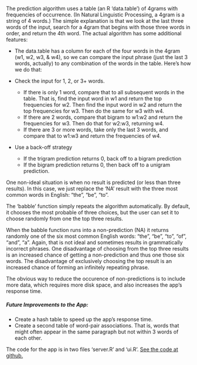The prediction algorithm uses a table (an R 'data.table') of 4grams with frequencies of occurrence. (In Natural Linguistic Processing, a 4gram is a string of 4 words.) The simple explanation is that we look at the last three words of the input, search for a 4gram that begins with those three words in order, and return the 4th word. The actual algorithm has some additional features:

- The data.table has a column for each of the four words in the 4gram (w1, w2, w3, & w4), so we can compare the input phrase (just the last 3 words, actually) to any combination of the words in the table. Here's how we do that:

- Check the input for 1, 2, or 3+ words.
    - If there is only 1 word, compare that to all subsequent words in the table. That is, find the input word in w1 and return the top frequencies for w2. Then find the input word in w2 and return the top frequencies for w3. Then do the same for w3 with w4. 
    - If there are 2 words, compare that bigram to w1:w2 and return the frequencies for w3. Then do that for w2:w3, returning w4.
    - If there are 3 or more words, take only the last 3 words, and compare that to w1:w3 and return the frequencies of w4.

- Use a back-off strategy 
    - If the trigram prediction returns 0, back off to a bigram prediction
    - If the bigram prediction returns 0, then back off to a unigram prediction.

One non-ideal situation is when no result is predicted (or less than three results). In this case, we just replace the 'NA' result with the three most common words in English: "the", "be", "to".

The 'babble' function simply repeats the algorithm automatically. By default, it chooses the most probable of three choices, but the user can set it to choose randomly from one the top three results.

When the babble function runs into a non-prediction (NA) it returns randomly one of the six most common English words: "the", "be", "to", "of", "and", "a". Again, that is not ideal and sometimes results in grammatically incorrect phrases. One disadvantage of choosing from the top three results is an increased chance of getting a non-prediction and thus one those six words. The disadvantage of exclusively choosing the top result is an increased chance of forming an infinitely repeating phrase.

The obvious way to reduce the occurence of non-predictions is to include more data, which requires more disk space, and also increases the app's response time.

##### Future Improvements to the App:

- Create a hash table to speed up the app's response time.
- Create a second table of word-pair associations. That is, words that might often appear in the same paragraph but not within 3 words of each other.

The code for the app is in two files 'server.R' and 'ui.R'.
[See the code at github.](https://github.com/stephenfranklin/nlp-word-prediction/tree/master/word-predict)


